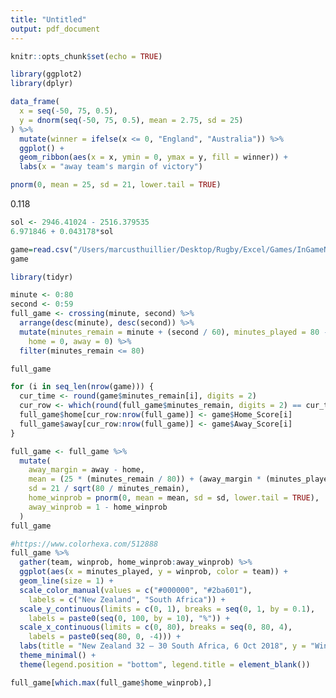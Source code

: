 ```yaml
---
title: "Untitled"
output: pdf_document
---
```


```r
knitr::opts_chunk$set(echo = TRUE)
```

```r
library(ggplot2)
library(dplyr)

data_frame(
  x = seq(-50, 75, 0.5),
  y = dnorm(seq(-50, 75, 0.5), mean = 2.75, sd = 25)
) %>%
  mutate(winner = ifelse(x <= 0, "England", "Australia")) %>%
  ggplot() +
  geom_ribbon(aes(x = x, ymin = 0, ymax = y, fill = winner)) +
  labs(x = "away team's margin of victory")

```


```r
pnorm(0, mean = 25, sd = 21, lower.tail = TRUE)
```
0.118



```r
sol <- 2946.41024 - 2516.379535	
6.971846 + 0.043178*sol
```



```r
game=read.csv("/Users/marcusthuillier/Desktop/Rugby/Excel/Games/InGameNZSA.csv", header=T)
game
```

```r
library(tidyr)

minute <- 0:80
second <- 0:59
full_game <- crossing(minute, second) %>%
  arrange(desc(minute), desc(second)) %>%
  mutate(minutes_remain = minute + (second / 60), minutes_played = 80 - minutes_remain,
    home = 0, away = 0) %>%
  filter(minutes_remain <= 80)

full_game

for (i in seq_len(nrow(game))) {
  cur_time <- round(game$minutes_remain[i], digits = 2)
  cur_row <- which(round(full_game$minutes_remain, digits = 2) == cur_time)
  full_game$home[cur_row:nrow(full_game)] <- game$Home_Score[i]
  full_game$away[cur_row:nrow(full_game)] <- game$Away_Score[i]
}

```

```r
full_game <- full_game %>%
  mutate(
    away_margin = away - home,
    mean = (25 * (minutes_remain / 80)) + (away_margin * (minutes_played / 80)),
    sd = 21 / sqrt(80 / minutes_remain),
    home_winprob = pnorm(0, mean = mean, sd = sd, lower.tail = TRUE),
    away_winprob = 1 - home_winprob
  )
full_game

```

```r
#https://www.colorhexa.com/512888
full_game %>%
  gather(team, winprob, home_winprob:away_winprob) %>%
  ggplot(aes(x = minutes_played, y = winprob, color = team)) +
  geom_line(size = 1) +
  scale_color_manual(values = c("#000000", "#2ba601"),
    labels = c("New Zealand", "South Africa")) +
  scale_y_continuous(limits = c(0, 1), breaks = seq(0, 1, by = 0.1),
    labels = paste0(seq(0, 100, by = 10), "%")) +
  scale_x_continuous(limits = c(0, 80), breaks = seq(0, 80, 4),
    labels = paste0(seq(80, 0, -4))) +
  labs(title = "New Zealand 32 – 30 South Africa, 6 Oct 2018", y = "Win Probability", x = "Minutes Remaining") +
  theme_minimal() +
  theme(legend.position = "bottom", legend.title = element_blank())

full_game[which.max(full_game$home_winprob),]
```

















